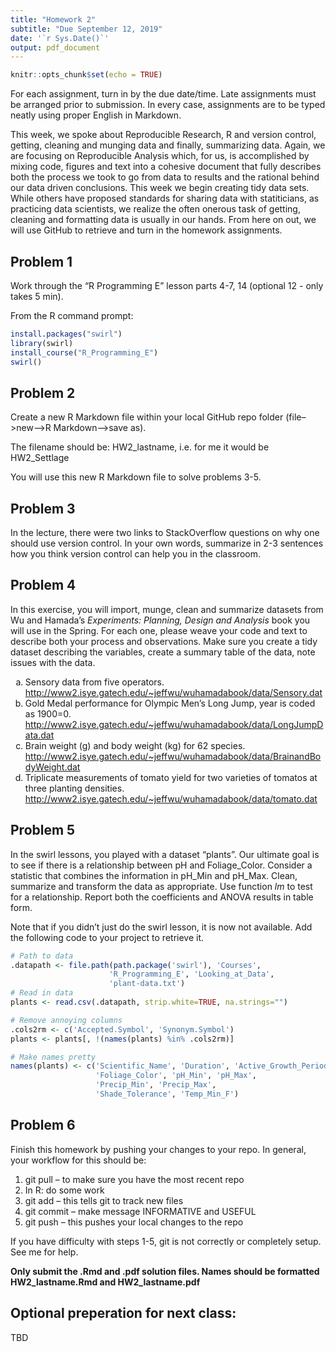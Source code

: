 ```yaml
---
title: "Homework 2"
subtitle: "Due September 12, 2019"
date: '`r Sys.Date()`'
output: pdf_document
---
```


```r
knitr::opts_chunk$set(echo = TRUE)
```

For each assignment, turn in by the due date/time.  Late assignments must be arranged prior to submission.  In every case, assignments are to be typed neatly using proper English in Markdown.  

This week, we spoke about Reproducible Research, R and version control, getting, cleaning and munging data and finally, summarizing data.  Again, we are focusing on Reproducible Analysis which, for us, is accomplished by mixing code, figures and text into a cohesive document that fully describes both the process we took to go from data to results and the rational behind our data driven conclusions.  This week we begin creating tidy data sets.  While others have proposed standards for sharing data with statiticians, as practicing data scientists, we realize the often onerous task of getting, cleaning and formatting data is usually in our hands.  From here on out, we will use GitHub to retrieve and turn in the homework assignments.  

## Problem 1

Work through the "R Programming E" lesson parts 4-7, 14 (optional 12 - only takes 5 min). 

From the R command prompt:  

```r
install.packages("swirl")  
library(swirl)  
install_course("R_Programming_E")  
swirl()  
```

## Problem 2

Create a new R Markdown file within your local GitHub repo folder (file-->new-->R Markdown-->save as).

The filename should be: HW2_lastname, i.e. for me it would be HW2_Settlage

You will use this new R Markdown file to solve problems 3-5.
  
## Problem 3

In the lecture, there were two links to StackOverflow questions on why one should use version control.  In your own words, summarize in 2-3 sentences how you think version control can help you in the classroom.

## Problem 4

In this exercise, you will import, munge, clean and summarize datasets from Wu and Hamada's _Experiments: Planning, Design and Analysis_ book you will use in the Spring.  For each one, please weave your code and text to describe both your process and observations.  Make sure you create a tidy dataset describing the variables, create a summary table of the data, note issues with the data.  

a. Sensory data from five operators.    
<http://www2.isye.gatech.edu/~jeffwu/wuhamadabook/data/Sensory.dat> 
b. Gold Medal performance for Olympic Men's Long Jump, year is coded as 1900=0.  
<http://www2.isye.gatech.edu/~jeffwu/wuhamadabook/data/LongJumpData.dat>  
c. Brain weight (g) and body weight (kg) for 62 species.    
<http://www2.isye.gatech.edu/~jeffwu/wuhamadabook/data/BrainandBodyWeight.dat>  
d. Triplicate measurements of tomato yield for two varieties of tomatos at three planting densities.  
<http://www2.isye.gatech.edu/~jeffwu/wuhamadabook/data/tomato.dat>  

## Problem 5

In the swirl lessons, you played with a dataset "plants".  Our ultimate goal is to see if there is a relationship between pH and Foliage_Color.  Consider a statistic that combines the information in pH_Min and pH_Max.  Clean, summarize and transform the data as appropriate.  Use function _lm_ to test for a relationship.  Report both the coefficients and ANOVA results in table form.

Note that if you didn't just do the swirl lesson, it is now not available.  Add the following code to your project to retrieve it.

```r

# Path to data
.datapath <- file.path(path.package('swirl'), 'Courses',
                      'R_Programming_E', 'Looking_at_Data',
                      'plant-data.txt')
# Read in data
plants <- read.csv(.datapath, strip.white=TRUE, na.strings="")

# Remove annoying columns
.cols2rm <- c('Accepted.Symbol', 'Synonym.Symbol')
plants <- plants[, !(names(plants) %in% .cols2rm)]

# Make names pretty
names(plants) <- c('Scientific_Name', 'Duration', 'Active_Growth_Period',
                   'Foliage_Color', 'pH_Min', 'pH_Max',
                   'Precip_Min', 'Precip_Max',
                   'Shade_Tolerance', 'Temp_Min_F')
```

## Problem 6

Finish this homework by pushing your changes to your repo.  In general, your workflow for this should be:  

1. git pull -- to make sure you have the most recent repo  
2. In R: do some work  
3. git add -- this tells git to track new files  
4. git commit -- make message INFORMATIVE and USEFUL  
5. git push -- this pushes your local changes to the repo  

If you have difficulty with steps 1-5, git is not correctly or completely setup.  See me for help.

**Only submit the .Rmd and .pdf solution files.  Names should be formatted HW2_lastname.Rmd and HW2_lastname.pdf**

## Optional preperation for next class:  

TBD



